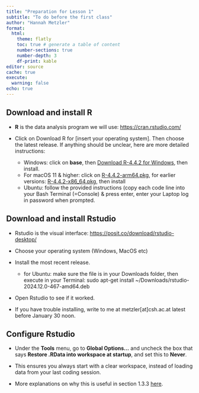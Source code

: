 ```yaml
---
title: "Preparation for Lesson 1"
subtitle: "To do before the first class"
author: "Hannah Metzler"
format: 
  html:
    theme: flatly
    toc: true # generate a table of content
    number-sections: true
    number-depth: 3
    df-print: kable
editor: source
cache: true
execute: 
  warning: false
echo: true
---
```


## Download and install R

-   **R** is the data analysis program we will use: <https://cran.rstudio.com/>

-   Click on Download R for [insert your operating system]. Then choose the latest release. If anything should be unclear, here are more detailed instructions: 

    -   Windows: click on **base**, then [Download R-4.4.2 for Windows](https://cran.rstudio.com/bin/windows/base/R-4.4.2-win.exe), then install.
    -   For macOS 11 & higher: click on [R-4.4.2-arm64.pkg](https://cran.rstudio.com/bin/macosx/big-sur-arm64/base/R-4.4.2-arm64.pkg), for earlier versions: [R-4.4.2-x86_64.pkg](https://cran.rstudio.com/bin/macosx/big-sur-x86_64/base/R-4.4.2-x86_64.pkg), then install
    -   Ubuntu: follow the provided instructions (copy each code line into your Bash Terminal (=Console) & press enter, enter your Laptop log in password when prompted. 

## Download and install Rstudio

-   Rstudio is the visual interface: <https://posit.co/download/rstudio-desktop/>

-   Choose your operating system (Windows, MacOS etc)

-   Install the most recent release. 

    -   for Ubuntu: make sure the file is in your Downloads folder, then execute in your Terminal: sudo apt-get install \~/Downloads/rstudio-2024.12.0-467-amd64.deb

-   Open Rstudio to see if it worked.

-   If you have trouble installing, write to me at metzler[at]csh.ac.at latest before January 30 noon. 

## Configure Rstudio

-   Under the **Tools** menu, go to **Global Options...** and uncheck the box that says **Restore .RData into workspace at startup**, and set this to **Never**.

-   This ensures you always start with a clear workspace, instead of loading data from your last coding session.

-   More explanations on why this is useful in section 1.3.3 [here](https://psyteachr.github.io/reprores-v3/intro.html).


